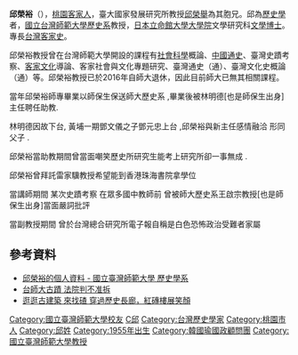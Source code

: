 {{expand|time=2011-10-23T03:45:56+00:00}}
'''邱榮裕'''（{{bd|1955年}}），[[桃園市|桃園]][[客家人|客家人]]，臺大國家發展研究所教授[[邱榮舉|邱榮舉]]為其胞兄。邱為[[歷史學|歷史學]]者，[[國立台灣師範大學|國立台灣師範大學]][[歷史系|歷史系]]教授，[[日本|日本]][[立命館大學|立命館大學]][[大學院|大學院]]文學研究科[[文學博士|文學博士]]。專長[[台灣|台灣]][[客家史|客家史]]。

邱榮裕教授曾在台灣師範大學開設的課程有[[社會科學|社會科學]]概論、[[中國通史|中國通史]]、臺灣史蹟考察、[[客家文化|客家文化]]導論、客家社會與文化專題研究、臺灣通史（通）、臺灣文化史概論（通）等。邱榮裕教授已於2016年自師大退休，因此目前師大已無其相關課程。

當年邱榮裕師專畢業以師保生保送師大歷史系 ,畢業後被林明德[也是師保生出身]主任聘任助教.

林明德因故下台, 黃埔一期鄧文儀之子鄧元忠上台 ,邱榮裕與新主任感情融洽 形同父子 .

邱榮裕當助教期間曾當面嘲笑歷史所研究生能考上研究所卻一事無成 .

邱榮裕曾拜託雷家驥教授希望能到香港珠海書院拿學位

當講師期間 某次史蹟考察 在眾多國中教師前 曾被師大歷史系王啟宗教授[也是師保生出身]當面嚴詞批評

當副教授期間 曾於台灣總合研究所電子報自稱是白色恐怖政治受難者家屬

==參考資料==
* [http://www.his.ntnu.edu.tw/people/bio.php?PID=28 邱榮裕的個人資料 - 國立臺灣師範大學 歷史學系] {{Wayback|url=http://www.his.ntnu.edu.tw/people/bio.php?PID=28 |date=20120219135118 }}
* [http://www.libertytimes.com.tw/2007/new/may/7/today-life1.htm 台師大古蹟 法院判不准拆] {{Wayback|url=http://www.libertytimes.com.tw/2007/new/may/7/today-life1.htm |date=20100509020321 }}
* [http://forums.chinatimes.com/report/campus/htm/95121802.html 逛逛古建築 來找碴 穿過歷史長廊，紅磚樓展笑顏] {{Wayback|url=http://forums.chinatimes.com/report/campus/htm/95121802.html |date=20100622053211 }}

[[Category:國立臺灣師範大學校友|Category:國立臺灣師範大學校友]]
[[Category:客家裔臺灣人|C邱]]
[[Category:台灣歷史學家|Category:台灣歷史學家]]
[[Category:桃園市人|Category:桃園市人]]
[[Category:邱姓|Category:邱姓]]
[[Category:1955年出生|Category:1955年出生]]
[[Category:韓國瑜國政顧問團|Category:韓國瑜國政顧問團]]
[[Category:國立臺灣師範大學教授|Category:國立臺灣師範大學教授]]